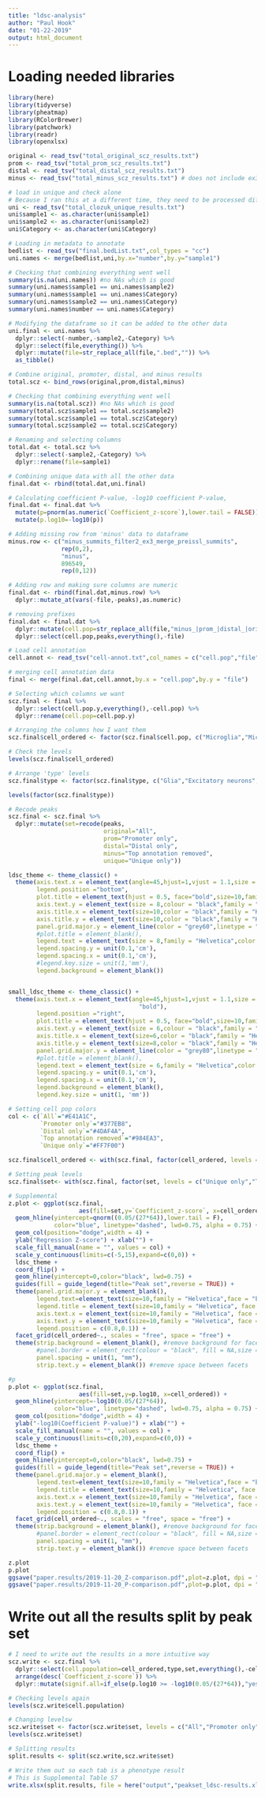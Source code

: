```yaml
---
title: "ldsc-analysis"
author: "Paul Hook"
date: "01-22-2019"
output: html_document
---
```


# Loading needed libraries
```r
library(here)
library(tidyverse)
library(pheatmap)
library(RColorBrewer)
library(patchwork)
library(readr)
library(openxlsx)
```

```r
original <- read_tsv("total_original_scz_results.txt")
prom <- read_tsv("total_prom_scz_results.txt")
distal <- read_tsv("total_distal_scz_results.txt")
minus <- read_tsv("total_minus_scz_results.txt") # does not include ex3 because no results are printed

# load in unique and check alone
# Because I ran this at a different time, they need to be processed differently
uni <- read_tsv("total_clozuk_unique_results.txt")
uni$sample1 <- as.character(uni$sample1)
uni$sample2 <- as.character(uni$sample2)
uni$Category <- as.character(uni$Category)

# Loading in metadata to annotate
bedlist <- read_tsv("final.bedList.txt",col_types = "cc")
uni.names <- merge(bedlist,uni,by.x="number",by.y="sample1")

# Checking that combining everything went well
summary(is.na(uni.names)) #no NAs which is good
summary(uni.names$sample1 == uni.names$sample2)
summary(uni.names$sample1 == uni.names$Category) 
summary(uni.names$sample2 == uni.names$Category)
summary(uni.names$number == uni.names$Category)

# Modifying the dataframe so it can be added to the other data
uni.final <- uni.names %>% 
  dplyr::select(-number,-sample2,-Category) %>%
  dplyr::select(file,everything()) %>%
  dplyr::mutate(file=str_replace_all(file,".bed","")) %>%
  as_tibble()
```

```r
# Combine original, promoter, distal, and minus results
total.scz <- bind_rows(original,prom,distal,minus)

# Checking that combining everything went well
summary(is.na(total.scz)) #no NAs which is good
summary(total.scz$sample1 == total.scz$sample2)
summary(total.scz$sample1 == total.scz$Category) 
summary(total.scz$sample2 == total.scz$Category)

# Renaming and selecting columns
total.dat <- total.scz %>% 
  dplyr::select(-sample2,-Category) %>% 
  dplyr::rename(file=sample1)

# Combining unique data with all the other data
final.dat <- rbind(total.dat,uni.final)

# Calculating coefficient P-value, -log10 coefficient P-value,
final.dat <- final.dat %>%
  mutate(p=pnorm(as.numeric(`Coefficient_z-score`),lower.tail = FALSE)) %>%
  mutate(p.log10=-log10(p))

# Adding missing row from 'minus' data to dataframe
minus.row <- c("minus_summits_filter2_ex3_merge_preissl_summits",
               rep(0,2),
               "minus",
               896549,
               rep(0,12))

# Adding row and making sure columns are numeric
final.dat <- rbind(final.dat,minus.row) %>% 
  dplyr::mutate_at(vars(-file,-peaks),as.numeric)

# removing prefixes
final.dat <- final.dat %>%
  dplyr::mutate(cell.pop=str_replace_all(file,"minus_|prom_|distal_|original_","")) %>%
  dplyr::select(cell.pop,peaks,everything(),-file)

# Load cell annotation
cell.annot <- read_tsv("cell-annot.txt",col_names = c("cell.pop","file","type"))

# merging cell annotation data
final <- merge(final.dat,cell.annot,by.x = "cell.pop",by.y = "file")

# Selecting which columns we want
scz.final <- final %>%
  dplyr::select(cell.pop.y,everything(),-cell.pop) %>%
  dplyr::rename(cell.pop=cell.pop.y)

# Arranging the columns how I want them
scz.final$cell_ordered <- factor(scz.final$cell.pop, c("Microglia","Microglia*","Astrocytes*","Oligodendrocytes*","NeuN negative","Excitatory Camk2a","Excitatory Layers II-III","Excitatory Layer IV","Excitatory Layer V","Excitatory Layers II-V*","Excitatory Layer VI","Excitatory Layer VI*","Excitatory DG*","Inhibitory Gad2","Inhibitory*","Inhibitory PV","Inhibitory VIP","Inhibitory MSN*","Embryonic DA forebrain","Embryonic DA midbrain","Cones (blue)","Cones (green)","Rods","CD4 T-cells","CD4 T-cells human","CD8 T-cells","CD8 T-cells human"))

# Check the levels
levels(scz.final$cell_ordered)

# Arrange 'type' levels
scz.final$type <- factor(scz.final$type, c("Glia","Excitatory neurons","Inhibitory neurons","Dopaminergic neurons","Retina cells","T-cells"))

levels(factor(scz.final$type))

# Recode peaks
scz.final <- scz.final %>%
  dplyr::mutate(set=recode(peaks,
                           original="All",
                           prom="Promoter only",
                           distal="Distal only",
                           minus="Top annotation removed",
                           unique="Unique only"))
```

```r
ldsc_theme <- theme_classic() +
  theme(axis.text.x = element_text(angle=45,hjust=1,vjust = 1.1,size = 8,family = "Helvetica",color="black",face = "bold"),
        legend.position ="bottom",
        plot.title = element_text(hjust = 0.5, face="bold",size=10,family="Helvetica", vjust = -1),
        axis.text.y = element_text(size = 8,colour = "black",family = "Helvetica",face = "bold"),
        axis.title.x = element_text(size=10,color = "black",family = "Helvetica",face="bold"),
        axis.title.y = element_text(size=10,color = "black",family = "Helvetica",face="bold"),
        panel.grid.major.y = element_line(color = "grey60",linetype = "dashed",size = 0.5),
        #plot.title = element_blank(),
        legend.text = element_text(size = 8,family = "Helvetica",color = "black"),
        legend.spacing.y = unit(0.1,'cm'),
        legend.spacing.x = unit(0.1,'cm'),
        #legend.key.size = unit(1,'mm'),
        legend.background = element_blank())


small_ldsc_theme <- theme_classic() +
  theme(axis.text.x = element_text(angle=45,hjust=1,vjust = 1.1,size = 8,family = "Helvetica",color="black",face=
                                     "bold"),
        legend.position ="right",
        plot.title = element_text(hjust = 0.5, face="bold",size=10,family="Helvetica", vjust = -1),
        axis.text.y = element_text(size = 6,colour = "black",family = "Helvetica",face="bold"),
        axis.title.x = element_text(size=6,color = "black",family = "Helvetica"),
        axis.title.y = element_text(size=8,color = "black",family = "Helvetica"),
        panel.grid.major.y = element_line(color = "grey80",linetype = "dashed"),
        #plot.title = element_blank(),
        legend.text = element_text(size = 6,family = "Helvetica",color = "black"),
        legend.spacing.y = unit(0.1,'cm'),
        legend.spacing.x = unit(0.1,'cm'),
        legend.background = element_blank(),
        legend.key.size = unit(1, 'mm'))
``` 

```r
# Setting cell pop colors
col <- c(`All`="#E41A1C",
         `Promoter only`="#377EB8",
         `Distal only`="#4DAF4A",
         `Top annotation removed`="#984EA3",
         `Unique only`="#FF7F00")

scz.final$cell_ordered <- with(scz.final, factor(cell_ordered, levels = rev(levels(cell_ordered))))

# Setting peak levels
scz.final$set<- with(scz.final, factor(set, levels = c("Unique only","Top annotation removed","Distal only","Promoter only","All")))

# Supplemental
z.plot <- ggplot(scz.final,
                    aes(fill=set,y=`Coefficient_z-score`, x=cell_ordered)) +
  geom_hline(yintercept=qnorm((0.05/(27*64)),lower.tail = F),
             color="blue", linetype="dashed", lwd=0.75, alpha = 0.75) +
  geom_col(position="dodge",width = 4) +
  ylab("Regression Z-score") + xlab("") +
  scale_fill_manual(name = "", values = col) +
  scale_y_continuous(limits=c(-5,15),expand=c(0,0)) +
  ldsc_theme +
  coord_flip() +
  geom_hline(yintercept=0,color="black", lwd=0.75) +
  guides(fill = guide_legend(title="Peak set",reverse = TRUE)) +
  theme(panel.grid.major.y = element_blank(),
        legend.text=element_text(size=10,family = "Helvetica",face = "bold"),
        legend.title = element_text(size=10,family = "Helvetica", face = "bold"),
        axis.text.x = element_text(size=10,family = "Helvetica", face = "bold"),
        axis.text.y = element_text(size=10,family = "Helvetica", face = "bold"),
        legend.position = c(0.8,0.1)) +
  facet_grid(cell_ordered~., scales = "free", space = "free") +
  theme(strip.background = element_blank(), #remove background for facet labels
        #panel.border = element_rect(colour = "black", fill = NA,size = 0.5), #add black border
        panel.spacing = unit(1, "mm"),
        strip.text.y = element_blank()) #remove space between facets

#p
p.plot <- ggplot(scz.final,
                    aes(fill=set,y=p.log10, x=cell_ordered)) +
  geom_hline(yintercept=-log10(0.05/(27*64)),
             color="blue", linetype="dashed", lwd=0.75, alpha = 0.75) +
  geom_col(position="dodge",width = 4) +
  ylab("-log10(Coefficient P-value)") + xlab("") +
  scale_fill_manual(name = "", values = col) +
  scale_y_continuous(limits=c(0,20),expand=c(0,0)) +
  ldsc_theme +
  coord_flip() +
  geom_hline(yintercept=0,color="black", lwd=0.75) +
  guides(fill = guide_legend(title="Peak set",reverse = TRUE)) +
  theme(panel.grid.major.y = element_blank(),
        legend.text=element_text(size=10,family = "Helvetica",face = "bold"),
        legend.title = element_text(size=10,family = "Helvetica", face = "bold"),
        axis.text.x = element_text(size=10,family = "Helvetica", face = "bold"),
        axis.text.y = element_text(size=10,family = "Helvetica", face = "bold"),
        legend.position = c(0.8,0.1)) +
  facet_grid(cell_ordered~., scales = "free", space = "free") +
  theme(strip.background = element_blank(), #remove background for facet labels
        #panel.border = element_rect(colour = "black", fill = NA,size = 0.5), #add black border
        panel.spacing = unit(1, "mm"),
        strip.text.y = element_blank()) #remove space between facets

z.plot
p.plot
ggsave("paper.results/2019-11-20_Z-comparison.pdf",plot=z.plot, dpi = "retina", width=7, height=9)
ggsave("paper.results/2019-11-20_P-comparison.pdf",plot=p.plot, dpi = "retina", width=7, height=9)
```

# Write out all the results split by peak set
```r
# I need to write out the results in a more intuitive way
scz.write <- scz.final %>%
  dplyr::select(cell.population=cell_ordered,type,set,everything(),-cell.pop,-peaks) %>%
  arrange(desc(`Coefficient_z-score`)) %>%
  dplyr::mutate(signif.all=if_else(p.log10 >= -log10(0.05/(27*64)),"yes","no"))

# Checking levels again
levels(scz.write$cell.population)

# Changing levelsw
scz.write$set <- factor(scz.write$set, levels = c("All","Promoter only","Distal only", "Top annotation removed","Unique only"))
levels(scz.write$set)

# Splitting results
split.results <- split(scz.write,scz.write$set)

# Write them out so each tab is a phenotype result
# This is Supplemental Table S7
write.xlsx(split.results, file = here("output","peakset_ldsc-results.xlsx"))
```